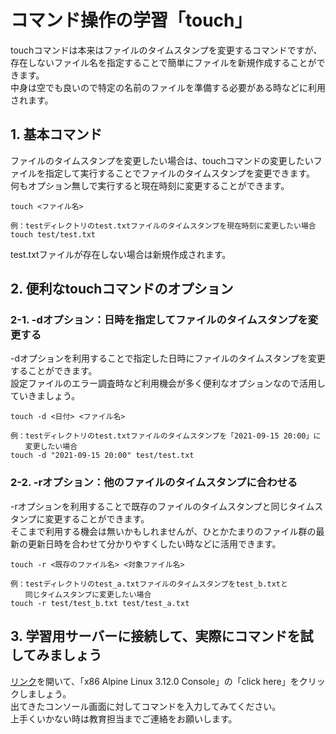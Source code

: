 # コマンド操作の学習「touch」
touchコマンドは本来はファイルのタイムスタンプを変更するコマンドですが、存在しないファイル名を指定することで簡単にファイルを新規作成することができます。  
中身は空でも良いので特定の名前のファイルを準備する必要がある時などに利用されます。  
## 1. 基本コマンド
ファイルのタイムスタンプを変更したい場合は、touchコマンドの変更したいファイルを指定して実行することでファイルのタイムスタンプを変更できます。  
何もオプション無しで実行すると現在時刻に変更することができます。
```shell
touch <ファイル名>

例：testディレクトリのtest.txtファイルのタイムスタンプを現在時刻に変更したい場合
touch test/test.txt
```
test.txtファイルが存在しない場合は新規作成されます。
## 2. 便利なtouchコマンドのオプション
### 2-1. -dオプション：日時を指定してファイルのタイムスタンプを変更する
-dオプションを利用することで指定した日時にファイルのタイムスタンプを変更することができます。  
設定ファイルのエラー調査時など利用機会が多く便利なオプションなので活用していきましょう。
```shell
touch -d <日付> <ファイル名>

例：testディレクトリのtest.txtファイルのタイムスタンプを「2021-09-15 20:00」に
　　変更したい場合
touch -d "2021-09-15 20:00" test/test.txt
```
### 2-2. -rオプション：他のファイルのタイムスタンプに合わせる
-rオプションを利用することで既存のファイルのタイムスタンプと同じタイムスタンプに変更することができます。  
そこまで利用する機会は無いかもしれませんが、ひとかたまりのファイル群の最新の更新日時を合わせて分かりやすくしたい時などに活用できます。
```shell
touch -r <既存のファイル名> <対象ファイル名>

例：testディレクトリのtest_a.txtファイルのタイムスタンプをtest_b.txtと
　　同じタイムスタンプに変更したい場合
touch -r test/test_b.txt test/test_a.txt
```
## 3. 学習用サーバーに接続して、実際にコマンドを試してみましょう
[リンク](https://bellard.org/jslinux/)を開いて、「x86 Alpine Linux 3.12.0 Console」の「click here」をクリックしましょう。  
出てきたコンソール画面に対してコマンドを入力してみてください。  
上手くいかない時は教育担当までご連絡をお願いします。